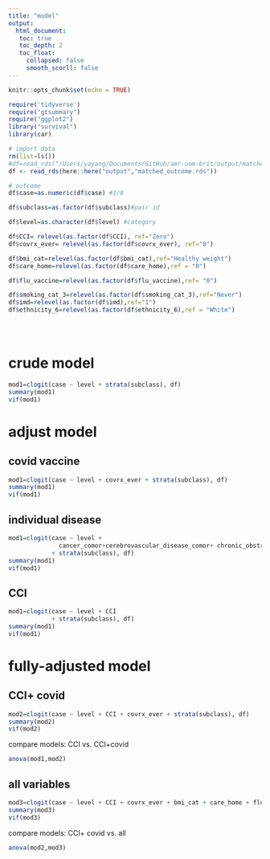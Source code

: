 ```yaml
---
title: "model"
output: 
  html_document:
   toc: true
   toc_depth: 2
   toc_float:
     collapsed: false
     smooth_scorll: false
---
```


```r
knitr::opts_chunk$set(echo = TRUE)
```


```r
require('tidyverse')
require("gtsummary")
require("ggplot2")
library("survival")
library(car)
```

```r
# import data
rm(list=ls())
#df=read_rds("/Users/yayang/Documents/GitHub/amr-uom-brit/output/matched_outcome.rds")
df <- read_rds(here::here("output","matched_outcome.rds"))

```

```r

# outcome
df$case=as.numeric(df$case) #1/0

df$subclass=as.factor(df$subclass)#pair id

df$level=as.character(df$level) #category

df$CCI= relevel(as.factor(df$CCI), ref="Zero")
df$covrx_ever= relevel(as.factor(df$covrx_ever), ref="0")

df$bmi_cat=relevel(as.factor(df$bmi_cat),ref="Healthy weight")
df$care_home=relevel(as.factor(df$care_home),ref = "0")

df$flu_vaccine=relevel(as.factor(df$flu_vaccine),ref= "0")

df$smoking_cat_3=relevel(as.factor(df$smoking_cat_3),ref="Never")
df$imd=relevel(as.factor(df$imd),ref="1")
df$ethnicity_6=relevel(as.factor(df$ethnicity_6),ref = "White")





```


# crude model

```r
mod1=clogit(case ~ level + strata(subclass), df)
summary(mod1)
vif(mod1)
```

# adjust model

##  covid vaccine
```r
 
mod1=clogit(case ~ level + covrx_ever + strata(subclass), df)
summary(mod1)
vif(mod1)

```

## individual disease
```r
 
mod1=clogit(case ~ level + 
              cancer_comor+cerebrovascular_disease_comor+ chronic_obstructive_pulmonary_comor+ heart_failure_comor+ connective_tissue_comor+ dementia_comor+ diabetes_comor+ diabetes_complications_comor+ hemiplegia_comor+ hiv_comor+ metastatic_cancer_comor+ mild_liver_comor+ mod_severe_liver_comor+ mod_severe_renal_comor+ mi_comor+ peptic_ulcer_comor+ peripheral_vascular_comor
            + strata(subclass), df)
summary(mod1)
vif(mod1)

```
##  CCI
```r
 
mod1=clogit(case ~ level + CCI 
            + strata(subclass), df)
summary(mod1)
vif(mod1)

```



# fully-adjusted model

## CCI+ covid
```r
 
mod2=clogit(case ~ level + CCI + covrx_ever + strata(subclass), df)
summary(mod2)
vif(mod2)

```

compare models: CCI vs. CCI+covid
```r
anova(mod1,mod2)
```


## all variables

```r
 
mod3=clogit(case ~ level + CCI + covrx_ever + bmi_cat + care_home + flu_vaccine + smoking_cat_3 + imd+ ethnicity_6 + strata(subclass), df)
summary(mod3)
vif(mod3)

```

compare models:  CCI+ covid vs. all
```r
anova(mod2,mod3)
```


